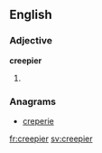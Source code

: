 ==English==

===Adjective===
'''creepier'''
# {{en-comparative of|creepy}}

===Anagrams===
* [[creperie#English|creperie]]

[[fr:creepier]]
[[sv:creepier]]